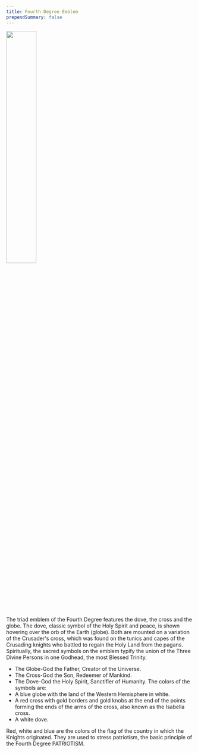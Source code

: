 ```yaml
---
title: Fourth Degree Emblem
prependSummary: false
---
```


<Image
  src="/api/pictures/picture/Web/4th_degree-clr.png"
  float="right"
  width="40%"
/>

The triad emblem of the Fourth Degree features the dove, the cross and the globe. The dove,
classic symbol of the Holy Spirit and peace, is shown hovering over the orb of the Earth (globe).
Both are mounted on a variation of the Crusader's cross, which was found on the tunics and
capes of the Crusading knights who battled to regain the Holy Land from the pagans.
Spiritually, the sacred symbols on the emblem typify the union of the Three Divine Persons in one Godhead,
the most Blessed Trinity.

- The Globe-God the Father, Creator of the Universe.
- The Cross-God the Son, Redeemer of Mankind.
- The Dove-God the Holy Spirit, Sanctifier of Humanity.
  The colors of the symbols are:
- A blue globe with the land of the Western Hemisphere in white.
- A red cross with gold borders and gold knobs at the end of the points forming the ends of the arms of the cross, also known as the Isabella cross.
- A white dove.

Red, white and blue are the colors of the flag of the country in which the Knights originated. They are used to stress patriotism, the basic principle of the Fourth Degree PATRIOTISM.

